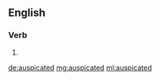 ==English==

===Verb===
{{head|en|verb form}}

# {{en-past of|auspicate}}

[[de:auspicated]]
[[mg:auspicated]]
[[ml:auspicated]]